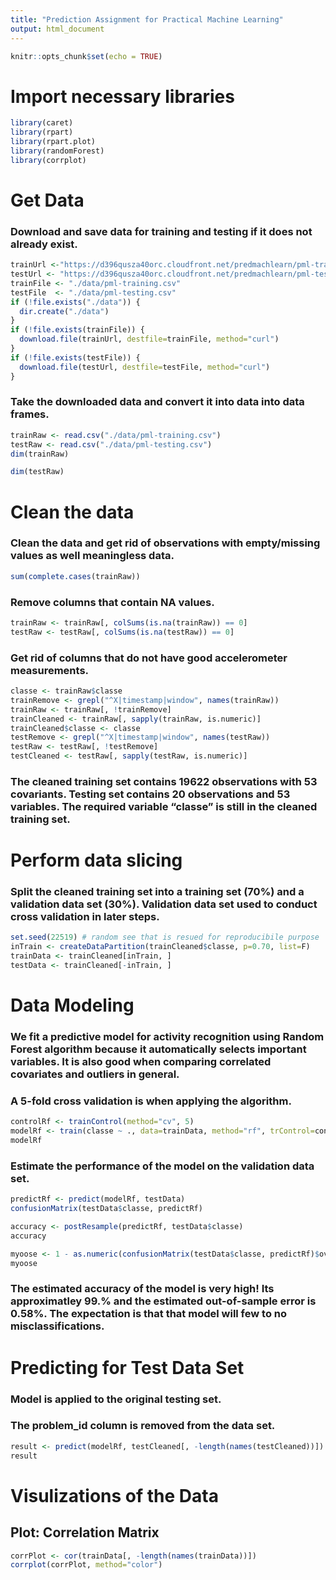 ```yaml
---
title: "Prediction Assignment for Practical Machine Learning"
output: html_document
---
```


```r
knitr::opts_chunk$set(echo = TRUE)
```

# Import necessary libraries  
```r
library(caret)
library(rpart)
library(rpart.plot)
library(randomForest)
library(corrplot)
```

# Get Data
### Download and save data for training and testing if it does not already exist.
```r
trainUrl <-"https://d396qusza40orc.cloudfront.net/predmachlearn/pml-training.csv"
testUrl <- "https://d396qusza40orc.cloudfront.net/predmachlearn/pml-testing.csv"
trainFile <- "./data/pml-training.csv"
testFile  <- "./data/pml-testing.csv"
if (!file.exists("./data")) {
  dir.create("./data")
}
if (!file.exists(trainFile)) {
  download.file(trainUrl, destfile=trainFile, method="curl")
}
if (!file.exists(testFile)) {
  download.file(testUrl, destfile=testFile, method="curl")
}
```

### Take the downloaded data and convert it into data into data frames.
```r
trainRaw <- read.csv("./data/pml-training.csv")
testRaw <- read.csv("./data/pml-testing.csv")
dim(trainRaw)

```


```r
dim(testRaw)
```


# Clean the data
### Clean the data and get rid of observations with empty/missing values as well  meaningless data.

```r
sum(complete.cases(trainRaw))
```

### Remove columns that contain NA values.

```r
trainRaw <- trainRaw[, colSums(is.na(trainRaw)) == 0] 
testRaw <- testRaw[, colSums(is.na(testRaw)) == 0] 

```
### Get rid of columns that do not have good accelerometer measurements.
```r
classe <- trainRaw$classe
trainRemove <- grepl("^X|timestamp|window", names(trainRaw))
trainRaw <- trainRaw[, !trainRemove]
trainCleaned <- trainRaw[, sapply(trainRaw, is.numeric)]
trainCleaned$classe <- classe
testRemove <- grepl("^X|timestamp|window", names(testRaw))
testRaw <- testRaw[, !testRemove]
testCleaned <- testRaw[, sapply(testRaw, is.numeric)]
```

### The cleaned training set contains 19622 observations with 53 covariants. Testing set contains 20 observations and 53 variables. The required variable "classe" is still in the cleaned training set.




# Perform data slicing

### Split the cleaned training set into a training set (70%) and a validation data set (30%). Validation data set used to conduct cross validation in later steps.

```r
set.seed(22519) # random see that is resued for reproducibile purpose
inTrain <- createDataPartition(trainCleaned$classe, p=0.70, list=F)
trainData <- trainCleaned[inTrain, ]
testData <- trainCleaned[-inTrain, ]
```

# Data Modeling
### We fit a predictive model for activity recognition using Random Forest algorithm because it automatically selects important variables. It is also good when comparing correlated covariates and outliers in general. 
### A 5-fold cross validation is when applying the algorithm.
```r
controlRf <- trainControl(method="cv", 5)
modelRf <- train(classe ~ ., data=trainData, method="rf", trControl=controlRf, ntree=250)
modelRf

```
### Estimate the performance of the model on the validation data set.
```r
predictRf <- predict(modelRf, testData)
confusionMatrix(testData$classe, predictRf)

accuracy <- postResample(predictRf, testData$classe)
accuracy
```


```r
myoose <- 1 - as.numeric(confusionMatrix(testData$classe, predictRf)$overall[1])
myoose
```


### The estimated accuracy of the model is very high! Its approximatley 99.% and the estimated out-of-sample error is 0.58%. The expectation is that that model will few to no misclassifications.


# Predicting for Test Data Set

### Model is applied to the original testing set. 
### The problem_id column is removed from the data set.
```r
result <- predict(modelRf, testCleaned[, -length(names(testCleaned))])
result

```

# Visulizations of the Data

## Plot: Correlation Matrix 

```r
corrPlot <- cor(trainData[, -length(names(trainData))])
corrplot(corrPlot, method="color")
```




